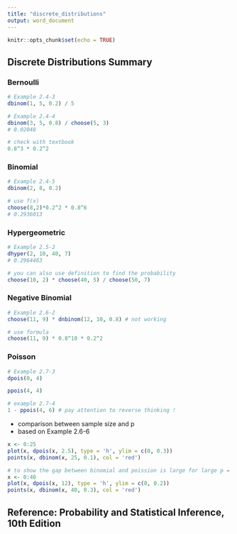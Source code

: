 ```yaml
---
title: "discrete_distributions"
output: word_document
---
```


```r
knitr::opts_chunk$set(echo = TRUE)
```

## Discrete Distributions Summary
### Bernoulli 
```r
# Example 2.4-3
dbinom(1, 5, 0.2) / 5
```
```r
# Example 2.4-4
dbinom(3, 5, 0.8) / choose(5, 3)
# 0.02048
```
```r
# check with textbook
0.8^3 * 0.2^2
```
### Binomial
```r
# Example 2.4-5
dbinom(2, 8, 0.2)
```
```r
# use f(x) 
choose(8,2)*0.2^2 * 0.8^6
# 0.2936013
```

### Hypergeometric 
```r
# Example 2.5-2
dhyper(2, 10, 40, 7)
# 0.2964463
```
```r
# you can also use definition to find the probability
choose(10, 2) * choose(40, 5) / choose(50, 7)
```
### Negative Binomial
```r
# Example 2.6-2
choose(11, 9) * dnbinom(12, 10, 0.8) # not working
```
```r
# use formula
choose(11, 9) * 0.8^10 * 0.2^2
```

### Poisson 
```r
# Example 2.7-3
dpois(0, 4)
```
```r
ppois(4, 4)
```
```r
# example 2.7-4
1 - ppois(4, 6) # pay attention to reverse thinking !
```

* comparison between sample size and p
* based on Example 2.6-6
```r
x <- 0:25
plot(x, dpois(x, 2.5), type = 'h', ylim = c(0, 0.3))
points(x, dbinom(x, 25, 0.1), col = 'red')
```
```r
# to show the gap between binomial and poission is large for large p = 0.3
x <- 0:40
plot(x, dpois(x, 12), type = 'h', ylim = c(0, 0.2))
points(x, dbinom(x, 40, 0.3), col = 'red')
```

## Reference: Probability and Statistical Inference, 10th Edition